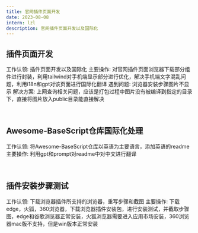 ```yaml
---
title: 官网插件页面开发
date: 2023-08-08
intern: lzl
description: 官网插件页面开发以及国际化
---
```


## 插件页面开发
工作认领: 插件页面开发以及国际化
主要操作: 对官网插件页面浏览器下载部分组件进行封装，利用tailwind对手机端显示部分进行优化，解决手机端文字混乱问题，利用i18n和gpt对该页面进行国际化翻译
遇到问题: 浏览器安装步骤图片不显示
解决方案: 上网查询相关问题，应该是打包过程中图片没有被编译到指定的目录下，直接将图片放入public目录能直接解决

<br/>

## Awesome-BaseScript仓库国际化处理
工作认领: 将Awesome-BaseScript仓库以英语为主要语言，添加英语的readme
主要操作: 利用gpt和prompt对readme中对中文进行翻译

<br/>

## 插件安装步骤测试
工作认领: 下载浏览器插件所支持的浏览器，重写步骤和截图
主要操作: 下载edge，火狐，360浏览器，下载浏览器插件安装包，进行安装测试，并截取步骤图，edge和谷歌浏览器正常安装，火狐浏览器需要进入应用市场安装，360浏览器mac版不支持，但是win版本正常安装

